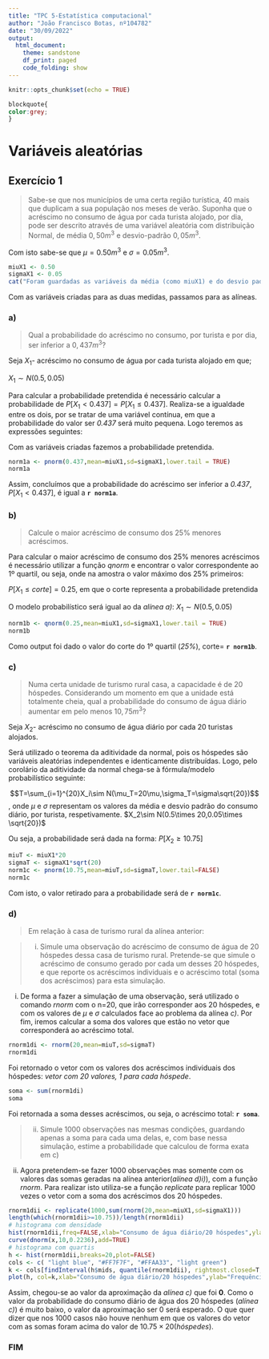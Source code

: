 ---
title: "TPC 5-Estatística computacional"
author: "João Francisco Botas, nº104782"
date: "30/09/2022"
output:
  html_document:
    theme: sandstone
    df_print: paged
    code_folding: show
---

```{r setup, include=FALSE}
knitr::opts_chunk$set(echo = TRUE)
```

```{css, echo=FALSE}
blockquote{
color:grey;
}
```

# Variáveis aleatórias

## Exercício 1

> Sabe-se que nos municípios de uma certa região turística, $40%$ mais que duplicam a sua 
população nos meses de verão. 
Suponha que o acréscimo no consumo de água por cada turista alojado, por dia, pode ser descrito 
através de uma variável aleatória com distribuição Normal, de média $0,50 m^3$ e desvio-padrão 
$0,05 m^3$.

Com isto sabe-se que $\mu=0.50 m^3$ e $\sigma=0.05 m^3$.

```{r,echo=FALSE}
miuX1 <- 0.50
sigmaX1 <- 0.05
cat("Foram guardadas as variáveis da média (como miuX1) e do desvio padrão (como sigmaX1) que correspondem a",miuX1,"e",sigmaX1,", respetivamente.")
```

Com as variáveis criadas para as duas medidas, passamos para as alíneas.

### a)

> Qual a probabilidade do acréscimo no consumo, por turista e por dia, ser inferior a $0,437 m^3$?

Seja $X_1$- acréscimo no consumo de água por cada turista alojado em que;
  
  $X_1\sim N(0.5,0.05)$
  
Para calcular a probabilidade pretendida é necessário calcular a probabilidade de $P[X_1<0.437]=P[X_1\le0.437]$. Realiza-se a  igualdade entre os dois, por se tratar de uma variável contínua, em que a probabilidade do valor ser *0.437* será muito pequena. Logo teremos as expressões seguintes:


Com as variáveis criadas fazemos a probabilidade pretendida.

```{r}
norm1a <- pnorm(0.437,mean=miuX1,sd=sigmaX1,lower.tail = TRUE)
norm1a
```

Assim, concluímos que a probabilidade do acréscimo ser inferior a *0.437*, $P[X_1<0.437]$, é igual a **`r norm1a`**.

### b)

> Calcule o maior acréscimo de consumo dos 25% menores acréscimos.

Para calcular o maior acréscimo de consumo dos 25% menores acréscimos é necessário utilizar a função *qnorm* e encontrar o valor correspondente ao 1º quartil, ou seja, onde na amostra o valor máximo dos 25% primeiros:

  $P[X_1\le corte]=0.25$, em que o corte representa a probabilidade pretendida
  
O modelo probabilístico será igual ao da *alínea a)*: $X_1\sim N(0.5,0.05)$

```{r}
norm1b <- qnorm(0.25,mean=miuX1,sd=sigmaX1,lower.tail = TRUE)
norm1b
```

Como output foi dado o valor do corte do 1º quartil (*25%*), corte= **`r norm1b`**. 

### c)

> Numa certa unidade de turismo rural casa, a capacidade é de 20 hóspedes. Considerando 
um momento em que a unidade está totalmente cheia, qual a probabilidade do consumo de 
água diário aumentar em pelo menos $10,75 m^3$?

Seja $X_2$- acréscimo no consumo de água diário por cada 20 turistas alojados.

Será utilizado o teorema da aditividade da normal, pois os hóspedes são variáveis aleatórias independentes e identicamente distribuídas. Logo, pelo corolário da aditividade da normal chega-se à fórmula/modelo probabilístico seguinte: 

  $$T=\sum_{i=1}^{20}X_i\sim N(\mu_T=20\mu,\sigma_T=\sigma\sqrt{20})$$, onde $\mu$ e $\sigma$ representam os valores da média e desvio padrão do consumo diário, por turista, respetivamente.
  $X_2\sim N(0.5\times 20,0.05\times \sqrt{20})$

Ou seja, a probabilidade será dada na forma: $P[X_2\ge 10.75]$

```{r}
miuT <- miuX1*20
sigmaT <- sigmaX1*sqrt(20)
norm1c <- pnorm(10.75,mean=miuT,sd=sigmaT,lower.tail=FALSE)
norm1c
```

Com isto, o valor retirado para a probabilidade será de **`r norm1c`**.

### d)

> Em relação à casa de turismo rural da alínea anterior: 

  > i) Simule uma observação do acréscimo de consumo de água de 20 hóspedes dessa 
casa de turismo rural. Pretende-se que simule o acréscimo de consumo gerado 
por cada um desses 20 hóspedes, e que reporte os acréscimos individuais e o 
acréscimo total (soma dos acréscimos) para esta simulação.

i)
De forma a fazer a simulação de uma observação, será utilizado o comando *rnorm* com o n=20, que irão corresponder aos 20 hóspedes, e com os valores de $\mu$ e $\sigma$ calculados face ao problema da alínea *c)*. Por fim, iremos calcular a soma dos valores que estão no vetor que corresponderá ao acréscimo total.


```{r}
rnorm1di <- rnorm(20,mean=miuT,sd=sigmaT)
rnorm1di
```

Foi retornado o vetor com os valores dos acréscimos individuais dos hóspedes: *vetor com 20 valores, 1 para cada hóspede*.

```{r}
soma <- sum(rnorm1di)
soma
```

Foi retornada a soma desses acréscimos, ou seja, o acréscimo total: **`r soma`**.


> ii) Simule 1000 observações nas mesmas condições, guardando apenas a soma 
para cada uma delas, e, com base nessa simulação, estime a probabilidade que 
calculou de forma exata em c)

ii)
Agora pretendem-se fazer 1000 observações mas somente com os valores das somas geradas na alínea anterior(*alínea d)i)*), com a função *rnorm*. Para realizar isto utiliza-se a função *replicate* para replicar 1000 vezes o vetor com a soma dos acréscimos dos 20 hóspedes.

```{r}
rnorm1dii <- replicate(1000,sum(rnorm(20,mean=miuX1,sd=sigmaX1)))
length(which(rnorm1dii>=10.75))/length(rnorm1dii)
# histograma com densidade
hist(rnorm1dii,freq=FALSE,xlab="Consumo de água diário/20 hóspedes",ylab="Densidade",main="Histograma com a função de distribuição")
curve(dnorm(x,10,0.2236),add=TRUE)
# histograma com quartis
h <- hist(rnorm1dii,breaks=20,plot=FALSE)
cols <- c( "light blue", "#FF7F7F", "#FFAA33", "light green")  
k <- cols[findInterval(h$mids, quantile(rnorm1dii), rightmost.closed=T, all.inside=F)]
plot(h, col=k,xlab="Consumo de água diário/20 hóspedes",ylab="Frequência",main="Histograma relativo aos quartis")
```

Assim, chegou-se ao valor da aproximação da *alínea c)* que foi **0**. Como o valor da probabilidade do consumo diário de água dos 20 hóspedes (*alínea c)*) é muito baixo, o valor da aproximação ser 0 será esperado. O que quer dizer que nos 1000 casos não houve nenhum em que os valores do vetor com as somas foram acima do valor de $10.75\times 20(hóspedes)$.


### FIM










